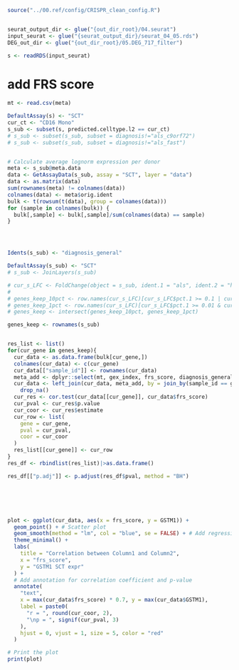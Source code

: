 ```r
source("../00.ref/config/CRISPR_clean_config.R")


seurat_output_dir <- glue("{out_dir_root}/04.seurat")
input_seurat <- glue("{seurat_output_dir}/seurat_04_05.rds")
DEG_out_dir <- glue("{out_dir_root}/05.DEG_717_filter")

s <- readRDS(input_seurat)
```

# add FRS score
```r
mt <- read.csv(meta)
```



```r
DefaultAssay(s) <- "SCT"
cur_ct <- "CD16 Mono"
s_sub <- subset(s, predicted.celltype.l2 == cur_ct)
# s_sub <- subset(s_sub, subset = diagnosis!="als_c9orf72")
# s_sub <- subset(s_sub, subset = diagnosis!="als_fast")


# Calculate average lognorm expression per donor
meta <- s_sub@meta.data
data <- GetAssayData(s_sub, assay = "SCT", layer = "data")
data <- as.matrix(data)
sum(rownames(meta) != colnames(data))
colnames(data) <- meta$orig.ident
bulk <- t(rowsum(t(data), group = colnames(data)))
for (sample in colnames(bulk)) {
  bulk[,sample] <- bulk[,sample]/sum(colnames(data) == sample)
}




Idents(s_sub) <- "diagnosis_general"

DefaultAssay(s_sub) <- "SCT"
# s_sub <- JoinLayers(s_sub)

# cur_s_LFC <- FoldChange(object = s_sub, ident.1 = "als", ident.2 = "healthy_control", fc.name = "avg_log2FC", base = 2) %>% data.frame()
# 
# genes_keep_10pct <- row.names(cur_s_LFC)[cur_s_LFC$pct.1 >= 0.1 | cur_s_LFC$pct.2 >= 0.1]
# genes_keep_1pct <- row.names(cur_s_LFC)[cur_s_LFC$pct.1 >= 0.01 & cur_s_LFC$pct.2 >= 0.01]
# genes_keep <- intersect(genes_keep_10pct, genes_keep_1pct)

genes_keep <- rownames(s_sub)


res_list <- list()
for(cur_gene in genes_keep){
  cur_data <- as.data.frame(bulk[cur_gene,])
  colnames(cur_data) <- c(cur_gene)
  cur_data[["sample_id"]] <- rownames(cur_data)
  meta_add <- dplyr::select(mt, gex_index, frs_score, diagnosis_general)
  cur_data <- left_join(cur_data, meta_add, by = join_by(sample_id == gex_index))|>
    drop_na()
  cur_res <- cor.test(cur_data[[cur_gene]], cur_data$frs_score)
  cur_pval <- cur_res$p.value
  cur_coor <- cur_res$estimate
  cur_row <- list(
    gene = cur_gene, 
    pval = cur_pval, 
    coor = cur_coor
  )
  res_list[[cur_gene]] <- cur_row
}
res_df <- rbindlist(res_list)|>as.data.frame()

res_df[["p.adj"]] <- p.adjust(res_df$pval, method = "BH")






plot <- ggplot(cur_data, aes(x = frs_score, y = GSTM1)) +
  geom_point() + # Scatter plot
  geom_smooth(method = "lm", col = "blue", se = FALSE) + # Add regression line
  theme_minimal() +
  labs(
    title = "Correlation between Column1 and Column2",
    x = "frs_score",
    y = "GSTM1 SCT expr"
  ) +
  # Add annotation for correlation coefficient and p-value
  annotate(
    "text",
    x = max(cur_data$frs_score) * 0.7, y = max(cur_data$GSTM1),
    label = paste0(
      "r = ", round(cur_coor, 2),
      "\np = ", signif(cur_pval, 3)
    ),
    hjust = 0, vjust = 1, size = 5, color = "red"
  )

# Print the plot
print(plot)
```

